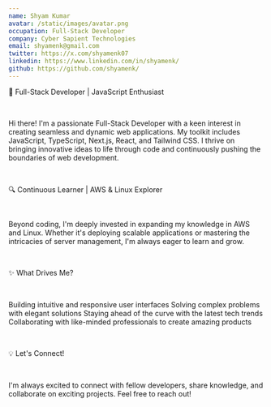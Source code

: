 ```yaml
---
name: Shyam Kumar
avatar: /static/images/avatar.png
occupation: Full-Stack Developer
company: Cyber Sapient Technologies
email: shyamenk@gmail.com
twitter: https://x.com/shyamenk07
linkedin: https://www.linkedin.com/in/shyamenk/
github: https://github.com/shyamenk/
---
```


🚀 Full-Stack Developer | JavaScript Enthusiast

<br />

Hi there! I'm a passionate Full-Stack Developer with a keen interest in creating seamless and dynamic web applications. My toolkit includes JavaScript, TypeScript, Next.js, React, and Tailwind CSS. I thrive on bringing innovative ideas to life through code and continuously pushing the boundaries of web development.

<br />

🔍 Continuous Learner | AWS & Linux Explorer

<br />

Beyond coding, I'm deeply invested in expanding my knowledge in AWS and Linux. Whether it's deploying scalable applications or mastering the intricacies of server management, I'm always eager to learn and grow.

<br />

✨ What Drives Me?

<br />

Building intuitive and responsive user interfaces
Solving complex problems with elegant solutions
Staying ahead of the curve with the latest tech trends
Collaborating with like-minded professionals to create amazing products

<br />

💡 Let's Connect!

<br />

I'm always excited to connect with fellow developers, share knowledge, and collaborate on exciting projects. Feel free to reach out!
